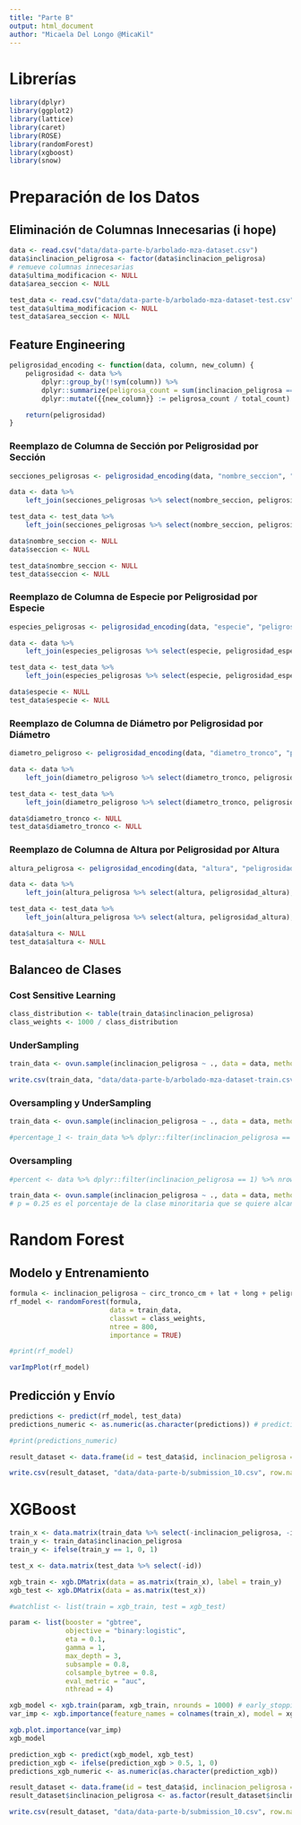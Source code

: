 ```yaml
---
title: "Parte B"
output: html_document
author: "Micaela Del Longo @MicaKil"
---
```


# Librerías

```r
library(dplyr)
library(ggplot2)
library(lattice)
library(caret)
library(ROSE)
library(randomForest)
library(xgboost)
library(snow)
```


# Preparación de los Datos

## Eliminación de Columnas Innecesarias (i hope)

```r
data <- read.csv("data/data-parte-b/arbolado-mza-dataset.csv")
data$inclinacion_peligrosa <- factor(data$inclinacion_peligrosa)
# remueve columnas innecesarias
data$ultima_modificacion <- NULL
data$area_seccion <- NULL

test_data <- read.csv("data/data-parte-b/arbolado-mza-dataset-test.csv")
test_data$ultima_modificacion <- NULL
test_data$area_seccion <- NULL
```

## Feature Engineering

```r
peligrosidad_encoding <- function(data, column, new_column) {
    peligrosidad <- data %>%
        dplyr::group_by(!!sym(column)) %>%
        dplyr::summarize(peligrosa_count = sum(inclinacion_peligrosa == 1), total_count = n()) %>%
        dplyr::mutate({{new_column}} := peligrosa_count / total_count)

    return(peligrosidad)
}
```

### Reemplazo de Columna de Sección por Peligrosidad por Sección

```r
secciones_peligrosas <- peligrosidad_encoding(data, "nombre_seccion", "peligrosidad_seccion")

data <- data %>%
	left_join(secciones_peligrosas %>% select(nombre_seccion, peligrosidad_seccion), by = "nombre_seccion")

test_data <- test_data %>%
	left_join(secciones_peligrosas %>% select(nombre_seccion, peligrosidad_seccion), by = "nombre_seccion")

data$nombre_seccion <- NULL
data$seccion <- NULL

test_data$nombre_seccion <- NULL
test_data$seccion <- NULL
```

### Reemplazo de Columna de Especie por Peligrosidad por Especie

```r
especies_peligrosas <- peligrosidad_encoding(data, "especie", "peligrosidad_especie")

data <- data %>%
    left_join(especies_peligrosas %>% select(especie, peligrosidad_especie), by = "especie")

test_data <- test_data %>%
    left_join(especies_peligrosas %>% select(especie, peligrosidad_especie), by = "especie")

data$especie <- NULL
test_data$especie <- NULL
```

### Reemplazo de Columna de Diámetro por Peligrosidad por Diámetro

```r
diametro_peligroso <- peligrosidad_encoding(data, "diametro_tronco", "peligrosidad_diametro")

data <- data %>%
	left_join(diametro_peligroso %>% select(diametro_tronco, peligrosidad_diametro), by = "diametro_tronco")

test_data <- test_data %>%
	left_join(diametro_peligroso %>% select(diametro_tronco, peligrosidad_diametro), by = "diametro_tronco")

data$diametro_tronco <- NULL
test_data$diametro_tronco <- NULL
```

### Reemplazo de Columna de Altura por Peligrosidad por Altura

```r
altura_peligrosa <- peligrosidad_encoding(data, "altura", "peligrosidad_altura")

data <- data %>%
	left_join(altura_peligrosa %>% select(altura, peligrosidad_altura), by = "altura")

test_data <- test_data %>%
	left_join(altura_peligrosa %>% select(altura, peligrosidad_altura), by = "altura")

data$altura <- NULL
test_data$altura <- NULL
```

## Balanceo de Clases

### Cost Sensitive Learning

```r
class_distribution <- table(train_data$inclinacion_peligrosa)
class_weights <- 1000 / class_distribution
```

### UnderSampling

```r
train_data <- ovun.sample(inclinacion_peligrosa ~ ., data = data, method = "under", seed = 2023)$data  # default p = 0.5

write.csv(train_data, "data/data-parte-b/arbolado-mza-dataset-train.csv", row.names = FALSE)
```

### Oversampling y UnderSampling

```r
train_data <- ovun.sample(inclinacion_peligrosa ~ ., data = data, method = "both", seed = 2023)$data

#percentage_1 <- train_data %>% dplyr::filter(inclinacion_peligrosa == 1) %>% nrow() / nrow(train_data) * 100
```

### Oversampling

```r
#percent <- data %>% dplyr::filter(inclinacion_peligrosa == 1) %>% nrow() / nrow(data) * 100

train_data <- ovun.sample(inclinacion_peligrosa ~ ., data = data, method = "over", p = 0.25, seed = 2023)$data
# p = 0.25 es el porcentaje de la clase minoritaria que se quiere alcanzar
```

# Random Forest

## Modelo y Entrenamiento

```r
formula <- inclinacion_peligrosa ~ circ_tronco_cm + lat + long + peligrosidad_especie + peligrosidad_diametro + peligrosidad_altura + peligrosidad_seccion
rf_model <- randomForest(formula,
                         data = train_data,
						 classwt = class_weights,
                         ntree = 800,
                         importance = TRUE)

#print(rf_model)
```

```r
varImpPlot(rf_model)
```

## Predicción y Envío

```r
predictions <- predict(rf_model, test_data)
predictions_numeric <- as.numeric(as.character(predictions)) # predictions es un factor, hay que pasarlo a numeric

#print(predictions_numeric)
```

```r
result_dataset <- data.frame(id = test_data$id, inclinacion_peligrosa = predictions_numeric)

write.csv(result_dataset, "data/data-parte-b/submission_10.csv", row.names = FALSE)
```

# XGBoost

```r
train_x <- data.matrix(train_data %>% select(-inclinacion_peligrosa, -id))
train_y <- train_data$inclinacion_peligrosa
train_y <- ifelse(train_y == 1, 0, 1)

test_x <- data.matrix(test_data %>% select(-id))

xgb_train <- xgb.DMatrix(data = as.matrix(train_x), label = train_y)
xgb_test <- xgb.DMatrix(data = as.matrix(test_x))
```

```r
#watchlist <- list(train = xgb_train, test = xgb_test)

param <- list(booster = "gbtree",
              objective = "binary:logistic",
              eta = 0.1,
              gamma = 1,
              max_depth = 3,
              subsample = 0.8,
              colsample_bytree = 0.8,
              eval_metric = "auc",
              nthread = 4)

xgb_model <- xgb.train(param, xgb_train, nrounds = 1000) # early_stopping_rounds = 100,  watchlist para  usarlos hace falta las rts de test (creo???)
var_imp <- xgb.importance(feature_names = colnames(train_x), model = xgb_model)

xgb.plot.importance(var_imp)
xgb_model
```

```r
prediction_xgb <- predict(xgb_model, xgb_test)
prediction_xgb <- ifelse(prediction_xgb > 0.5, 1, 0)
predictions_xgb_numeric <- as.numeric(as.character(prediction_xgb))

result_dataset <- data.frame(id = test_data$id, inclinacion_peligrosa = predictions_xgb_numeric)
result_dataset$inclinacion_peligrosa <- as.factor(result_dataset$inclinacion_peligrosa)

write.csv(result_dataset, "data/data-parte-b/submission_10.csv", row.names = FALSE)
```

